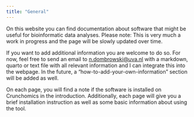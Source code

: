 ```yaml
---
title: "General"
---
```


On this website you can find documentation about software that might be useful for bioinformatic data analyses. Please note: This is very much a work in progress and the page will be slowly updated over time. 

If you want to add additional information you are welcome to do so. For now, feel free to send an email to <n.dombrowski@uva.nl> with a markdown, quarto or text file with all relevant information and I can integrate this into the webpage. In the future, a "how-to-add-your-own-information" section will be added as well.

On each page, you will find a note if the software is installed on Crunchomics in the introduction. Additionally, each page will give you a brief installation instruction as well as some basic information about using the tool.